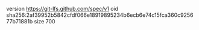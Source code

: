 version https://git-lfs.github.com/spec/v1
oid sha256:2af39952b5842cfdf066e18919895234b6ecb6e74c15fca360c925677b71881b
size 700
